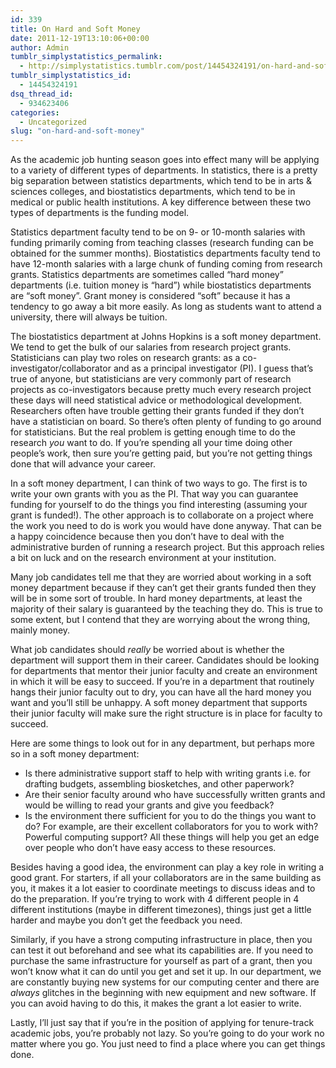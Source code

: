 ```yaml
---
id: 339
title: On Hard and Soft Money
date: 2011-12-19T13:10:06+00:00
author: Admin
tumblr_simplystatistics_permalink:
  - http://simplystatistics.tumblr.com/post/14454324191/on-hard-and-soft-money
tumblr_simplystatistics_id:
  - 14454324191
dsq_thread_id:
  - 934623406
categories:
  - Uncategorized
slug: "on-hard-and-soft-money"
---
```

As the academic job hunting season goes into effect many will be applying to a variety of different types of departments. In statistics, there is a pretty big separation between statistics departments, which tend to be in arts & sciences colleges, and biostatistics departments, which tend to be in medical or public health institutions. A key difference between these two types of departments is the funding model.

<!-- more -->Statistics department faculty tend to be on 9- or 10-month salaries with funding primarily coming from teaching classes (research funding can be obtained for the summer months). Biostatistics departments faculty tend to have 12-month salaries with a large chunk of funding coming from research grants. Statistics departments are sometimes called &#8220;hard money&#8221; departments (i.e. tuition money is &#8220;hard&#8221;) while biostatistics departments are &#8220;soft money&#8221;. Grant money is considered &#8220;soft&#8221; because it has a tendency to go away a bit more easily. As long as students want to attend a university, there will always be tuition.

The biostatistics department at Johns Hopkins is a soft money department. We tend to get the bulk of our salaries from research project grants. Statisticians can play two roles on research grants: as a co-investigator/collaborator and as a principal investigator (PI). I guess that&#8217;s true of anyone, but statisticians are very commonly part of research projects as co-investigators because pretty much every research project these days will need statistical advice or methodological development. Researchers often have trouble getting their grants funded if they don&#8217;t have a statistician on board. So there&#8217;s often plenty of funding to go around for statisticians. But the real problem is getting enough time to do the research _you_ want to do. If you&#8217;re spending all your time doing other people&#8217;s work, then sure you&#8217;re getting paid, but you&#8217;re not getting things done that will advance your career.

In a soft money department, I can think of two ways to go. The first is to write your own grants with you as the PI. That way you can guarantee funding for yourself to do the things you find interesting (assuming your grant is funded!). The other approach is to collaborate on a project where the work you need to do is work you would have done anyway. That can be a happy coincidence because then you don&#8217;t have to deal with the administrative burden of running a research project. But this approach relies a bit on luck and on the research environment at your institution.

Many job candidates tell me that they are worried about working in a soft money department because if they can&#8217;t get their grants funded then they will be in some sort of trouble. In hard money departments, at least the majority of their salary is guaranteed by the teaching they do. This is true to some extent, but I contend that they are worrying about the wrong thing, mainly money.

What job candidates should _really_ be worried about is whether the department will support them in their career. Candidates should be looking for departments that mentor their junior faculty and create an environment in which it will be easy to succeed. If you&#8217;re in a department that routinely hangs their junior faculty out to dry, you can have all the hard money you want and you&#8217;ll still be unhappy. A soft money department that supports their junior faculty will make sure the right structure is in place for faculty to succeed. 

Here are some things to look out for in any department, but perhaps more so in a soft money department:

  * Is there administrative support staff to help with writing grants i.e. for drafting budgets, assembling biosketches, and other paperwork?
  * Are their senior faculty around who have successfully written grants and would be willing to read your grants and give you feedback?
  * Is the environment there sufficient for you to do the things you want to do? For example, are their excellent collaborators for you to work with? Powerful computing support? All these things will help you get an edge over people who don&#8217;t have easy access to these resources.

Besides having a good idea, the environment can play a key role in writing a good grant. For starters, if all your collaborators are in the same building as you, it makes it a lot easier to coordinate meetings to discuss ideas and to do the preparation. If you&#8217;re trying to work with 4 different people in 4 different institutions (maybe in different timezones), things just get a little harder and maybe you don&#8217;t get the feedback you need.

Similarly, if you have a strong computing infrastructure in place, then you can test it out beforehand and see what its capabilities are. If you need to purchase the same infrastructure for yourself as part of a grant, then you won&#8217;t know what it can do until you get and set it up. In our department, we are constantly buying new systems for our computing center and there are _always_ glitches in the beginning with new equipment and new software. If you can avoid having to do this, it makes the grant a lot easier to write.

Lastly, I&#8217;ll just say that if you&#8217;re in the position of applying for tenure-track academic jobs, you&#8217;re probably not lazy. So you&#8217;re going to do your work no matter where you go. You just need to find a place where you can get things done. 
